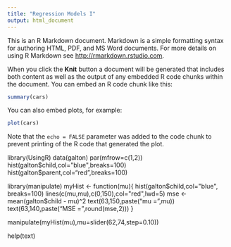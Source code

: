 ```yaml
---
title: "Regression Models I"
output: html_document
---
```


This is an R Markdown document. Markdown is a simple formatting syntax for authoring HTML, PDF, and MS Word documents. For more details on using R Markdown see <http://rmarkdown.rstudio.com>.

When you click the **Knit** button a document will be generated that includes both content as well as the output of any embedded R code chunks within the document. You can embed an R code chunk like this:

```r
summary(cars)
```

You can also embed plots, for example:

```r
plot(cars)
```

Note that the `echo = FALSE` parameter was added to the code chunk to prevent printing of the R code that generated the plot.

library(UsingR)
data(galton)
par(mfrow=c(1,2))
hist(galton$child,col="blue",breaks=100)
hist(galton$parent,col="red",breaks=100)


library(manipulate)
myHist <- function(mu){
hist(galton$child,col="blue", breaks=100)
lines(c(mu,mu),c(0,150),col="red",lwd=5)
mse <- mean(galton$child - mu)^2
text(63,150,paste("mu = ",mu))
text(63,140,paste("MSE = ",round(mse,2)))
}

manipulate(myHist(mu),mu=slider(62,74,step=0.10))

help(text)
